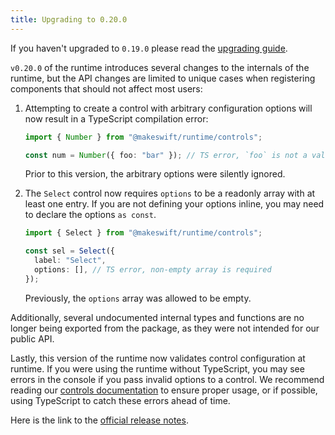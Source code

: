 ```yaml
---
title: Upgrading to 0.20.0
---
```


If you haven't upgraded to `0.19.0` please read the [upgrading guide](/developer/upgrading/0.19.0).

`v0.20.0` of the runtime introduces several changes to the internals of the
runtime, but the API changes are limited to unique cases when registering
components that should not affect most users:

1.  Attempting to create a control with arbitrary configuration options will now
    result in a TypeScript compilation error:

    ```typescript
    import { Number } from "@makeswift/runtime/controls";
    
    const num = Number({ foo: "bar" }); // TS error, `foo` is not a valid `Number` param
    ```

    Prior to this version, the arbitrary options were silently ignored.

2.  The `Select` control now requires `options` to be a readonly array with at
    least one entry. If you are not defining your options inline, you may need
    to declare the options `as const`.

    ```typescript
    import { Select } from "@makeswift/runtime/controls";

    const sel = Select({
      label: "Select",
      options: [], // TS error, non-empty array is required
    });
    ```

    Previously, the `options` array was allowed to be empty.

Additionally, several undocumented internal types and functions are no longer
being exported from the package, as they were not intended for our public API.

Lastly, this version of the runtime now validates control configuration at
runtime. If you were using the runtime without TypeScript, you may see errors in
the console if you pass invalid options to a control. We recommend reading our
[controls documentation](/developer/reference/controls) to ensure proper usage,
or if possible, using TypeScript to catch these errors ahead of time.

Here is the link to the [official release notes](https://github.com/makeswift/makeswift/releases/tag/%40makeswift%2Fruntime%400.20.0).
